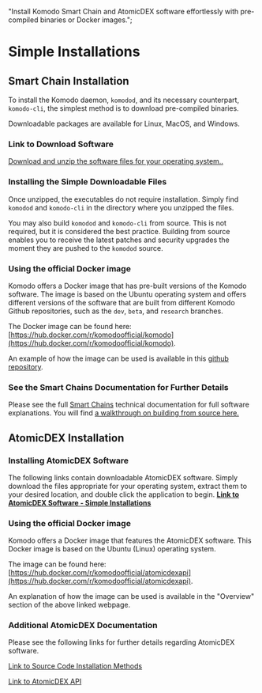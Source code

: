   "Install Komodo Smart Chain and AtomicDEX software effortlessly with pre-compiled binaries or Docker images.";

# Simple Installations

## Smart Chain Installation

To install the Komodo daemon, `komodod`, and its necessary counterpart, `komodo-cli`, the simplest method is to download pre-compiled binaries.

Downloadable packages are available for Linux, MacOS, and Windows.

### Link to Download Software

[Download and unzip the software files for your operating system..](https://github.com/KomodoPlatform/komodo/releases)

### Installing the Simple Downloadable Files

Once unzipped, the executables do not require installation. Simply find `komodod` and `komodo-cli` in the directory where you unzipped the files.

You may also build `komodod` and `komodo-cli` from source. This is not required, but it is considered the best practice. Building from source enables you to receive the latest patches and security upgrades the moment they are pushed to the `komodod` source.

### Using the official Docker image

Komodo offers a Docker image that has pre-built versions of the Komodo software. The image is based on the Ubuntu operating system and offers different versions of the software that are built from different Komodo Github repositories, such as the `dev`, `beta`, and `research` branches.

The Docker image can be found here: [https://hub.docker.com/r/komodoofficial/komodo](https://hub.docker.com/r/komodoofficial/komodo).

An example of how the image can be used is available in this [github repository](https://github.com/tonymorony/komodo_docker_tests).

### See the Smart Chains Documentation for Further Details

Please see the full [Smart Chains](/smart-chains/) technical documentation for full software explanations. You will find [a walkthrough on building from source here.](/smart-chains/setup/installing-from-source/)

## AtomicDEX Installation

### Installing AtomicDEX Software

The following links contain downloadable AtomicDEX software. Simply download the files appropriate for your operating system, extract them to your desired location, and double click the application to begin. [<b>Link to AtomicDEX Software - Simple Installations</b>](https://github.com/KomodoPlatform/komodo-defi-framework/releases)

### Using the official Docker image

Komodo offers a Docker image that features the AtomicDEX software. This Docker image is based on the Ubuntu (Linux) operating system.

The image can be found here: [https://hub.docker.com/r/komodoofficial/atomicdexapi](https://hub.docker.com/r/komodoofficial/atomicdexapi).

An explanation of how the image can be used is available in the "Overview" section of the above linked webpage.

### Additional AtomicDEX Documentation

Please see the following links for further details regarding AtomicDEX software.

[Link to Source Code Installation Methods](/komodo-defi-framework/setup/)

[Link to AtomicDEX API](/komodo-defi-framework/api/)
